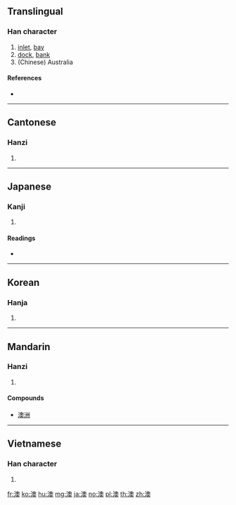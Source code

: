 ==Translingual==

===Han character===
{{Han char|rn=85|rad=水|as=13|sn=16|four=37134|canj=EHBK}}

# [[inlet]], [[bay]]
# [[dock]], [[bank]]
# (Chinese) Australia

====References====
* {{Han ref|kx=0653.280|dkj=18412|dj=1063.210|hdz=31744.080|uh=6FB3|ud=28595|bh=BF44|bd=48964}}

----

==Cantonese==

===Hanzi===
{{yue-hanzi|jyut=ou3|y=ou3}}

# {{defn|lang=yue|sort=水13}}

----

==Japanese==

===Kanji===
{{ja-kanji|grade=|rs=水13}}

# {{defn|lang=ja|sort=水13}}

====Readings====
* {{ja-readings|goon=[[いく]] (iku), [[おう]] (ō)|kanon=[[いく]] (iku), [[おう]] (ō)|on=[[おく]] (oku)|kun=[[くま]] (kuma), [[おき]] (oki)}}

----

==Korean==

===Hanja===
{{ko-hanja|hangeul=[[오]], [[욱]]|eumhun=|rv=o, uk|mr=o, uk|y=o, wuk}}

# {{defn|lang=ko|sort=水13}}

----

==Mandarin==

===Hanzi===
{{cmn-hanzi|pin=[[ào]] ([[ao4]])|wg=ao<sup>4</sup>}}
# {{defn|lang=cmn|sort=水13}}

====Compounds====
* [[澳洲]]

----

==Vietnamese==

===Han character===
{{vi-hantu|[[áo]], [[ục]], [[úc]]|rs=水13}}

# {{defn|lang=vi|sort=水13}}

[[fr:澳]]
[[ko:澳]]
[[hu:澳]]
[[mg:澳]]
[[ja:澳]]
[[no:澳]]
[[pl:澳]]
[[th:澳]]
[[zh:澳]]
